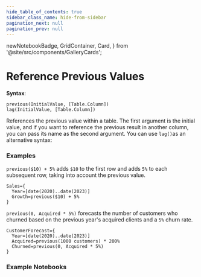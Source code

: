 ```yaml
---
hide_table_of_contents: true
sidebar_class_name: hide-from-sidebar
pagination_next: null
pagination_prev: null
---
```


  newNotebookBadge,
  GridContainer,
  Card,
} from '@site/src/components/GalleryCards';


# Reference Previous Values


**Syntax**:

`previous(InitialValue, [Table.Column])` <br />
`lag(InitialValue, [Table.Column])`

References the previous value within a table. The first argument is the initial value, and if you want to reference the previous result in another column, you can pass its name as the second argument. You can use `lag()`as an alternative syntax:

### Examples

`previous($10) + 5%` adds `$10` to the first row and adds `5%` to each subsequent row, taking into account the previous value.

```deci live
Sales={
  Year=[date(2020)..date(2023)]
  Growth=previous($10) + 5%
}
```

`previous(0, Acquired * 5%)` forecasts the number of customers who churned based on the previous year's acquired clients and a `5%` churn rate.

```deci live
CustomerForecast={
  Year=[date(2020)..date(2023)]
  Acquired=previous(1000 customers) * 200%
  Churned=previous(0, Acquired * 5%)
}
```

### Example Notebooks

<GridContainer>
  <Card
    title="Demo notebook"
    notebook="https://app.decipad.com/n/Previous-Function-for-Tables%3AQYek8urK8OpHyy1FeSpPy"
    description="Interactive Demo that uses the previous function on tables."
  />
</GridContainer>